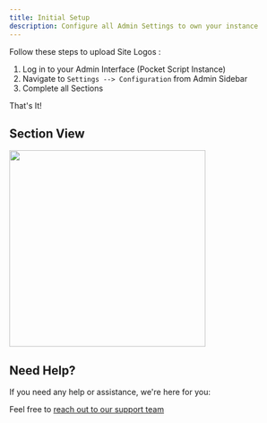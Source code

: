 ```yaml
---
title: Initial Setup
description: Configure all Admin Settings to own your instance
---
```


Follow these steps to upload Site Logos :

  1. Log in to your Admin Interface (Pocket Script Instance)
  2. Navigate to `Settings --> Configuration` from Admin Sidebar
  3. Complete all Sections

That's It!

## Section View

<img height="350" src="/images/web-essentials2.png" />

## Need Help?

If you need any help or assistance, we're here for you:

Feel free to [reach out to our support team](https://droidoxy.com/support/)
